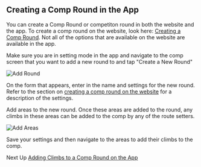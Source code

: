 ## Creating a Comp Round in the App

You can create a Comp Round or competiton round in both the website and the app. To create a comp round on the website, look here: [Creating a Comp Round](/competitions/create-comp-set). Not all of the options that are available on the website are available in the app.

Make sure you are in setting mode in the app and navigate to the comp screen that you want to add a new round to and tap "Create a New Round"

![Add Round](../images/add-round.png)

On the form that appears, enter in the name and settings for the new round. Refer to the section on [creating a comp round on the website](/competitions/create-comp-set) for a description of the settings.

Add areas to the new round. Once these areas are added to the round, any climbs in these areas can be added to the comp by any of the route setters.

![Add Areas](../images/add-areas.png)

Save your settings and then navigate to the areas to add their climbs to the comp.

Next Up [Adding Climbs to a Comp Round on the App](/competitions/add-climbs-comp-set)
